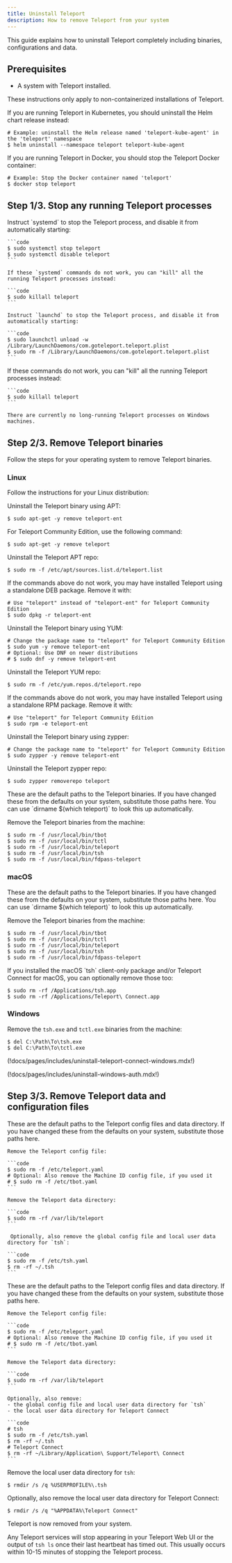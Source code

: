 ```yaml
---
title: Uninstall Teleport
description: How to remove Teleport from your system
---
```


This guide explains how to uninstall Teleport completely including binaries, configurations and data.

## Prerequisites

- A system with Teleport installed.

<Admonition type="warning">
These instructions only apply to non-containerized installations of Teleport.

If you are running Teleport in Kubernetes, you should uninstall the Helm chart release instead:

```code
# Example: uninstall the Helm release named 'teleport-kube-agent' in the 'teleport' namespace
$ helm uninstall --namespace teleport teleport-kube-agent
```

If you are running Teleport in Docker, you should stop the Teleport Docker container:

```code
# Example: Stop the Docker container named 'teleport'
$ docker stop teleport
```
</Admonition>

## Step 1/3. Stop any running Teleport processes

<Tabs>
  <TabItem label="Linux">
    Instruct `systemd` to stop the Teleport process, and disable it from automatically starting:

    ```code
    $ sudo systemctl stop teleport
    $ sudo systemctl disable teleport
    ```

    If these `systemd` commands do not work, you can "kill" all the running Teleport processes instead:

    ```code
    $ sudo killall teleport
    ```
  </TabItem>
  <TabItem label="macOS">

    Instruct `launchd` to stop the Teleport process, and disable it from automatically starting:

    ```code
    $ sudo launchctl unload -w /Library/LaunchDaemons/com.goteleport.teleport.plist
    $ sudo rm -f /Library/LaunchDaemons/com.goteleport.teleport.plist
    ```

   If these commands do not work, you can "kill" all the running Teleport processes instead:

    ```code
    $ sudo killall teleport
    ```

  </TabItem>
  <TabItem label="Windows">

    There are currently no long-running Teleport processes on Windows machines.

  </TabItem>
</Tabs>

## Step 2/3. Remove Teleport binaries

Follow the steps for your operating system to remove Teleport binaries.

### Linux

Follow the instructions for your Linux distribution:

<Tabs>
  <TabItem label="Debian/Ubuntu Linux (DEB)">

  Uninstall the Teleport binary using APT:

  ```code
  $ sudo apt-get -y remove teleport-ent
  ```

  For Teleport Community Edition, use the following command:

  ```code
  $ sudo apt-get -y remove teleport
  ```

  Uninstall the Teleport APT repo:

  ```code
  $ sudo rm -f /etc/apt/sources.list.d/teleport.list
  ```

  <Admonition type="note" title="Uninstall standalone DEB package">
  If the commands above do not work, you may have installed Teleport using a standalone DEB package. Remove it with:

  ```code
  # Use "teleport" instead of "teleport-ent" for Teleport Community Edition
  $ sudo dpkg -r teleport-ent
  ```
  </Admonition>

  </TabItem>
  <TabItem label="Amazon Linux 2/RHEL (RPM)">

  Uninstall the Teleport binary using YUM:

  ```code
  # Change the package name to "teleport" for Teleport Community Edition
  $ sudo yum -y remove teleport-ent
  # Optional: Use DNF on newer distributions
  # $ sudo dnf -y remove teleport-ent
  ```

  Uninstall the Teleport YUM repo:

  ```code
  $ sudo rm -f /etc/yum.repos.d/teleport.repo
  ```

  <Admonition type="note" title="Uninstall standalone RPM package">
  If the commands above do not work, you may have installed Teleport using a standalone RPM package. Remove it with:

  ```code
  # Use "teleport" for Teleport Community Edition
  $ sudo rpm -e teleport-ent
  ```
  </Admonition>

  </TabItem>
  <TabItem label="SUSE Linux Enterprise Server (zypper)">

  Uninstall the Teleport binary using zypper:

  ```code
  # Change the package name to "teleport" for Teleport Community Edition
  $ sudo zypper -y remove teleport-ent
  ```

  Uninstall the Teleport zypper repo:

  ```code
  $ sudo zypper removerepo teleport
  ```

  </TabItem>
  <TabItem label="Linux Tarball">

  <Admonition type="note">
  These are the default paths to the Teleport binaries. If you have changed these from the defaults on your system, substitute those paths here.
  You can use `dirname $(which teleport)` to look this up automatically.
  </Admonition>

  Remove the Teleport binaries from the machine:

  ```code
  $ sudo rm -f /usr/local/bin/tbot
  $ sudo rm -f /usr/local/bin/tctl
  $ sudo rm -f /usr/local/bin/teleport
  $ sudo rm -f /usr/local/bin/tsh
  $ sudo rm -f /usr/local/bin/fdpass-teleport
  ```

  </TabItem>
</Tabs>

### macOS

  <Admonition type="note">
  These are the default paths to the Teleport binaries. If you have changed these from the defaults on your system, substitute those paths here.
  You can use `dirname $(which teleport)` to look this up automatically.
  </Admonition>

  Remove the Teleport binaries from the machine:

  ```code
  $ sudo rm -f /usr/local/bin/tbot
  $ sudo rm -f /usr/local/bin/tctl
  $ sudo rm -f /usr/local/bin/teleport
  $ sudo rm -f /usr/local/bin/tsh
  $ sudo rm -f /usr/local/bin/fdpass-teleport
  ```

  <Admonition type="note" title="Uninstall macOS client tools">
  If you installed the macOS `tsh` client-only package and/or Teleport Connect for macOS, you can optionally remove those too:

  ```code
  $ sudo rm -rf /Applications/tsh.app
  $ sudo rm -rf /Applications/Teleport\ Connect.app
  ```
  </Admonition>

### Windows

  Remove the `tsh.exe` and `tctl.exe` binaries from the machine:

  ```code
  $ del C:\Path\To\tsh.exe
  $ del C:\Path\To\tctl.exe
  ```
(!docs/pages/includes/uninstall-teleport-connect-windows.mdx!)

(!docs/pages/includes/uninstall-windows-auth.mdx!)

## Step 3/3. Remove Teleport data and configuration files

<Tabs>
  <TabItem label="Linux">
    <Admonition type="note">
    These are the default paths to the Teleport config files and data directory.
    If you have changed these from the defaults on your system, substitute those paths here.
    </Admonition>

    Remove the Teleport config file:

    ```code
    $ sudo rm -f /etc/teleport.yaml
    # Optional: Also remove the Machine ID config file, if you used it
    # $ sudo rm -f /etc/tbot.yaml
    ```

    Remove the Teleport data directory:

    ```code
    $ sudo rm -rf /var/lib/teleport
    ```

     Optionally, also remove the global config file and local user data directory for `tsh`:

    ```code
    $ sudo rm -f /etc/tsh.yaml
    $ rm -rf ~/.tsh
    ```
  </TabItem>
  <TabItem label="MacOS">
    <Admonition type="note">
    These are the default paths to the Teleport config files and data directory.
    If you have changed these from the defaults on your system, substitute those paths here.
    </Admonition>

    Remove the Teleport config file:

    ```code
    $ sudo rm -f /etc/teleport.yaml
    # Optional: Also remove the Machine ID config file, if you used it
    # $ sudo rm -f /etc/tbot.yaml
    ```

    Remove the Teleport data directory:

    ```code
    $ sudo rm -rf /var/lib/teleport
    ```

    Optionally, also remove:
    - the global config file and local user data directory for `tsh`
    - the local user data directory for Teleport Connect

    ```code
    # tsh
    $ sudo rm -f /etc/tsh.yaml
    $ rm -rf ~/.tsh
    # Teleport Connect
    $ rm -rf ~/Library/Application\ Support/Teleport\ Connect
    ```
  </TabItem>
  <TabItem label="Windows">

   Remove the local user data directory for `tsh`:

   ```code
   $ rmdir /s /q %USERPROFILE%\.tsh
   ```

   Optionally, also remove the local user data directory for Teleport Connect:

   ```code
   $ rmdir /s /q "%APPDATA%\Teleport Connect"
   ```

  </TabItem>
</Tabs>

Teleport is now removed from your system.

Any Teleport services will stop appearing in your Teleport Web UI or the output of `tsh ls` once their last heartbeat has timed out. This usually occurs within 10-15 minutes of stopping the Teleport process.
